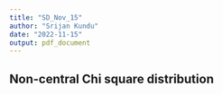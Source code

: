 ```yaml
---
title: "SD_Nov_15"
author: "Srijan Kundu"
date: "2022-11-15"
output: pdf_document
---
```


## Non-central Chi square distribution